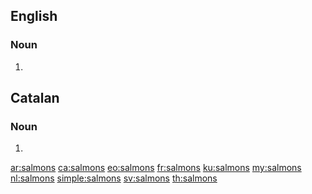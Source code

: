 ==English==

===Noun===
{{head|en|plural}}

# {{plural of|salmon|lang=en}}

==Catalan==

===Noun===
{{ca-noun-form}}

# {{plural of|salmó|lang=ca}}

[[ar:salmons]]
[[ca:salmons]]
[[eo:salmons]]
[[fr:salmons]]
[[ku:salmons]]
[[my:salmons]]
[[nl:salmons]]
[[simple:salmons]]
[[sv:salmons]]
[[th:salmons]]
